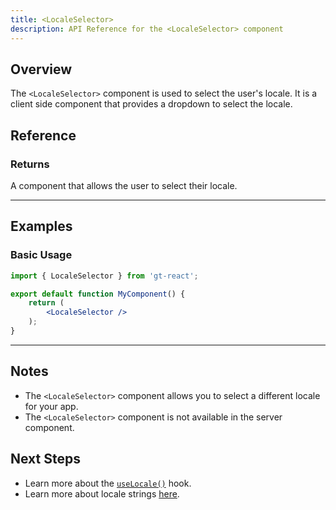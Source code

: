 ```yaml
---
title: <LocaleSelector>
description: API Reference for the <LocaleSelector> component
---
```


## Overview

The `<LocaleSelector>` component is used to select the user's locale.
It is a client side component that provides a dropdown to select the locale.

## Reference

### Returns

A component that allows the user to select their locale.

---

## Examples

### Basic Usage

```jsx
import { LocaleSelector } from 'gt-react';

export default function MyComponent() {
    return (
        <LocaleSelector />
    );
}
```

---

## Notes
* The `<LocaleSelector>` component allows you to select a different locale for your app.
* The `<LocaleSelector>` component is not available in the server component.

## Next Steps

* Learn more about the [`useLocale()`](/docs/react/api/helpers/useLocale) hook.
* Learn more about locale strings [here](/docs/reference/locale-strings).
